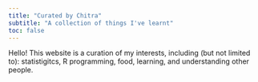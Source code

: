 ```yaml
---
title: "Curated by Chitra"
subtitle: "A collection of things I've learnt"
toc: false
---
```


Hello! This website is a curation of my interests, including (but not limited to): statistigitcs, R programming, food, learning, and understanding other people.

